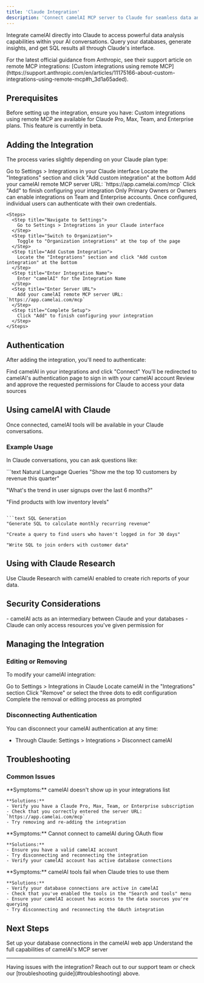 ```yaml
---
title: 'Claude Integration'
description: 'Connect camelAI MCP server to Claude for seamless data analysis in your AI conversations'
---
```


Integrate camelAI directly into Claude to access powerful data analysis capabilities within your AI conversations. Query your databases, generate insights, and get SQL results all through Claude's interface.

<Note>
For the latest official guidance from Anthropic, see their support article on remote MCP integrations: [Custom integrations using remote MCP](https://support.anthropic.com/en/articles/11175166-about-custom-integrations-using-remote-mcp#h_3d1a65aded).
</Note>

## Prerequisites

Before setting up the integration, ensure you have:
<Warning>
Custom integrations using remote MCP are available for Claude Pro, Max, Team, and Enterprise plans. This feature is currently in beta.
</Warning>

## Adding the Integration

The process varies slightly depending on your Claude plan type:

<Tabs>
  <Tab title="Claude Pro/Max">
    <Steps>
      <Step title="Navigate to Settings">
        Go to Settings > Integrations in your Claude interface
      </Step>
      <Step title="Add Custom Integration">
        Locate the "Integrations" section and click "Add custom integration" at the bottom
      </Step>
      <Step title="Enter Server URL">
        Add your camelAI remote MCP server URL: `https://app.camelai.com/mcp`
      </Step>
      <Step title="Complete Setup">
        Click "Add" to finish configuring your integration
      </Step>
    </Steps>
  </Tab>
  <Tab title="Claude Team/Enterprise">
    <Note>
    Only Primary Owners or Owners can enable integrations on Team and Enterprise accounts. Once configured, individual users can authenticate with their own credentials.
    </Note>
    
    <Steps>
      <Step title="Navigate to Settings">
        Go to Settings > Integrations in your Claude interface
      </Step>
      <Step title="Switch to Organization">
        Toggle to "Organization integrations" at the top of the page
      </Step>
      <Step title="Add Custom Integration">
        Locate the "Integrations" section and click "Add custom integration" at the bottom
      </Step>
      <Step title="Enter Integration Name">
        Enter "camelAI" for the Integration Name
      </Step>
      <Step title="Enter Server URL">
        Add your camelAI remote MCP server URL: `https://app.camelai.com/mcp`
      </Step>
      <Step title="Complete Setup">
        Click "Add" to finish configuring your integration
      </Step>
    </Steps>
  </Tab>
</Tabs>

## Authentication

After adding the integration, you'll need to authenticate:

<Steps>
  <Step title="Connect to camelAI">
    Find camelAI in your integrations and click "Connect"
  </Step>
  <Step title="OAuth Authentication">
    You'll be redirected to camelAI's authentication page to sign in with your camelAI account
  </Step>
  <Step title="Grant Permissions">
    Review and approve the requested permissions for Claude to access your data sources
  </Step>
</Steps>

## Using camelAI with Claude

Once connected, camelAI tools will be available in your Claude conversations.

### Example Usage

In Claude conversations, you can ask questions like:

<CodeGroup>
```text Natural Language Queries
"Show me the top 10 customers by revenue this quarter"

"What's the trend in user signups over the last 6 months?"

"Find products with low inventory levels"
```

```text SQL Generation
"Generate SQL to calculate monthly recurring revenue"

"Create a query to find users who haven't logged in for 30 days"

"Write SQL to join orders with customer data"
```
</CodeGroup>

## Using with Claude Research

Use Claude Research with camelAI enabled to create rich reports of your data.

## Security Considerations

<AccordionGroup>
  <Accordion title="Data Access">
    - camelAI acts as an intermediary between Claude and your databases
    - Claude can only access resources you've given permission for
  </Accordion>
</AccordionGroup>

## Managing the Integration

### Editing or Removing

To modify your camelAI integration:

<Steps>
  <Step title="Navigate to Settings">
    Go to Settings > Integrations in Claude
  </Step>
  <Step title="Find camelAI">
    Locate camelAI in the "Integrations" section
  </Step>
  <Step title="Modify Integration">
    Click "Remove" or select the three dots to edit configuration
  </Step>
  <Step title="Follow Prompts">
    Complete the removal or editing process as prompted
  </Step>
</Steps>

### Disconnecting Authentication

You can disconnect your camelAI authentication at any time:

- Through Claude: Settings > Integrations > Disconnect camelAI

## Troubleshooting

### Common Issues

<AccordionGroup>
  <Accordion title="Integration Not Appearing">
    **Symptoms:** camelAI doesn't show up in your integrations list

    **Solutions:**
    - Verify you have a Claude Pro, Max, Team, or Enterprise subscription
    - Check that you correctly entered the server URL: `https://app.camelai.com/mcp`
    - Try removing and re-adding the integration
  </Accordion>

  <Accordion title="Authentication Failing">
    **Symptoms:** Cannot connect to camelAI during OAuth flow

    **Solutions:**
    - Ensure you have a valid camelAI account
    - Try disconnecting and reconnecting the integration
    - Verify your camelAI account has active database connections
  </Accordion>

  <Accordion title="Tools Not Working">
    **Symptoms:** camelAI tools fail when Claude tries to use them

    **Solutions:**
    - Verify your database connections are active in camelAI
    - Check that you've enabled the tools in the "Search and tools" menu
    - Ensure your camelAI account has access to the data sources you're querying
    - Try disconnecting and reconnecting the OAuth integration
  </Accordion>
</AccordionGroup>

## Next Steps

<CardGroup cols={2}>
  <Card title="Connect Data Sources" icon="database" href="/app/introduction">
    Set up your database connections in the camelAI web app
  </Card>
  <Card title="Learn More About MCP" icon="book" href="/mcp/introduction">
    Understand the full capabilities of camelAI's MCP server
  </Card>
</CardGroup>

---

<Note>
Having issues with the integration? Reach out to our support team or check our [troubleshooting guide](#troubleshooting) above.
</Note> 